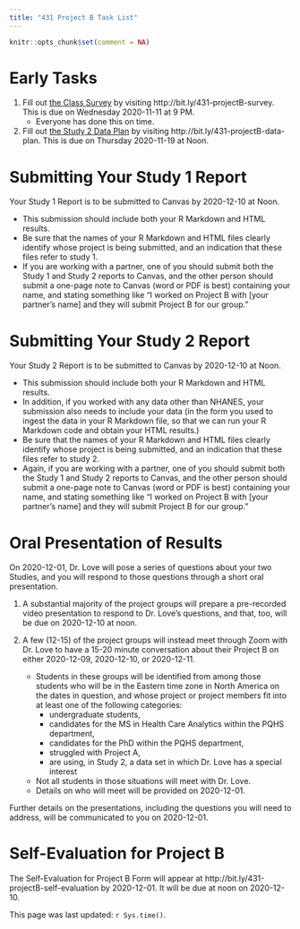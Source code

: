 ```yaml
---
title: "431 Project B Task List"
---
```


```r
knitr::opts_chunk$set(comment = NA)
```

# Early Tasks

1. Fill out [the Class Survey](survey1.html) by visiting http://bit.ly/431-projectB-survey. This is due on Wednesday 2020-11-11 at 9 PM.
    - Everyone has done this on time.
2. Fill out [the Study 2 Data Plan](your5.html) by visiting http://bit.ly/431-projectB-data-plan. This is due on Thursday 2020-11-19 at Noon.

# Submitting Your Study 1 Report

Your Study 1 Report is to be submitted to Canvas by 2020-12-10 at Noon.

- This submission should include both your R Markdown and HTML results.
- Be sure that the names of your R Markdown and HTML files clearly identify whose project is being submitted, and an indication that these files refer to study 1.
- If you are working with a partner, one of you should submit both the Study 1 and Study 2 reports to Canvas, and the other person should submit a one-page note to Canvas (word or PDF is best) containing your name, and stating something like "I worked on Project B with [your partner's name] and they will submit Project B for our group."

# Submitting Your Study 2 Report

Your Study 2 Report is to be submitted to Canvas by 2020-12-10 at Noon.

- This submission should include both your R Markdown and HTML results.
- In addition, if you worked with any data other than NHANES, your submission also needs to include your data (in the form you used to ingest the data in your R Markdown file, so that we can run your R Markdown code and obtain your HTML results.)
- Be sure that the names of your R Markdown and HTML files clearly identify whose project is being submitted, and an indication that these files refer to study 2.
- Again, if you are working with a partner, one of you should submit both the Study 1 and Study 2 reports to Canvas, and the other person should submit a one-page note to Canvas (word or PDF is best) containing your name, and stating something like "I worked on Project B with [your partner's name] and they will submit Project B for our group."

# Oral Presentation of Results

On 2020-12-01, Dr. Love will pose a series of questions about your two Studies, and you will respond to those questions through a short oral presentation.

1. A substantial majority of the project groups will prepare a pre-recorded video presentation to respond to Dr. Love's questions, and that, too, will be due on 2020-12-10 at noon.

2. A few (12-15) of the project groups will instead meet through Zoom with Dr. Love to have a 15-20 minute conversation about their Project B on either 2020-12-09, 2020-12-10, or 2020-12-11.
    - Students in these groups will be identified from among those students who will be in the Eastern time zone in North America on the dates in question, and whose project or project members fit into at least one of the following categories:
        - undergraduate students,
        - candidates for the MS in Health Care Analytics within the PQHS department, 
        - candidates for the PhD within the PQHS department, 
        - struggled with Project A, 
        - are using, in Study 2, a data set in which Dr. Love has a special interest
    - Not all students in those situations will meet with Dr. Love. 
    - Details on who will meet will be provided on 2020-12-01.

Further details on the presentations, including the questions you will need to address, will be communicated to you on 2020-12-01.

# Self-Evaluation for Project B

The Self-Evaluation for Project B Form will appear at http://bit.ly/431-projectB-self-evaluation by 2020-12-01. It will be due at noon on 2020-12-10.

This page was last updated: `r Sys.time()`.
